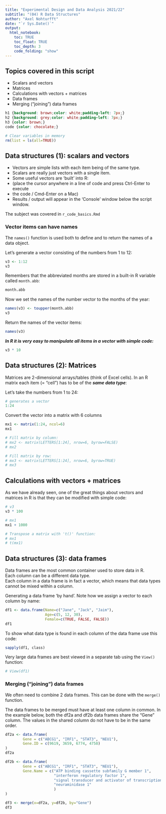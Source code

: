 ```yaml
---
title: "Experimental Design and Data Analysis 2021/22"
subtitle: "(04) R Data Structures"
author: "Axel Nohturfft"
date: "`r Sys.Date()`"
output: 
  html_notebook:
    toc: TRUE
    toc_float: TRUE
    toc_depth: 3
    code_folding: "show"
---
```


## Topics covered in this script  

* Scalars and vectors  
* Matrices  
* Calculations with vectors + matrices  
* Data frames  
* Merging ("joining") data frames  


```css
h1 {background: brown;color: white;padding-left: 7px;}
h2 {background: grey;color: white;padding-left: 7px;}
h3 {color: brown;}
code {color: chocolate;}
```

```r
# Clear variables in memory
rm(list = ls(all=TRUE))
```

## Data structures (1): scalars and vectors  

* Vectors are simple lists with each item being of the same type.
* Scalars are really just vectors with a single item.
* Some useful vectors are 'built' into R:
* (place the cursor anywhere in a line of code and press Ctrl-Enter to execute
* the code / Cmd-Enter on a Mac)
* Results / output will appear in the 'Console' window below the script window.

The subject was covered in `r_code_basics.Rmd`

### Vector items can have names  
The `names()` function is used both to define and to return the names of a data object.  

Let's generate a vector consisting of the numbers from 1 to 12:  
```r
v3 <- 1:12
v3
```

Remembers that the abbreviated months are stored in a built-in R variable called `month.abb`:
```r
month.abb
```

Now we set the names of the number vector to the months of the year:
```r
names(v3) <- toupper(month.abb)
v3
```

Return the names of the vector items:  
```r
names(v3)
```

_**In R it is very easy to manipulate all items in a vector with simple code:**_  
```r
v3 * 10
```


## Data structures (2): Matrices  

Matrices are 2-dimensional arrays/tables (think of Excel cells). In an R matrix each item (= "cell") has to be of the ***same data type***:

Let's take the numbers from 1 to 24:  
```r
# generates a vector
1:24
```

Convert the vector into a matrix with 6 columns  
```r
mx1 <- matrix(1:24, ncol=6)
mx1
```

```r
# Fill matrix by column:
# mx2 <- matrix(LETTERS[1:24], nrow=6, byrow=FALSE)
# mx2
```

```r
# Fill matrix by row:
# mx3 <- matrix(LETTERS[1:24], nrow=6, byrow=TRUE)
# mx3
```

## Calculations with vectors + matrices  

As we have already seen, one of the great things about vectors and matrices in R is that they can be modified with simple code:

```r
# v3
v3 * 100
```

```r
# mx1
mx1 + 1000
```

```r
# Transpose a matrix with 't()' function:
# mx1
# t(mx1)
```

## Data structures (3): data frames  

Data frames are the most common container used to store data in R.  
Each column can be a different data type.  
Each column in a data frame is in fact a vector, which means that data types cannot be mixed within a column.  

Generating a data frame 'by hand'. Note how we assign a vector to each column by name:  
```r
df1 <- data.frame(Name=c("Jane", "Jack", "Jaim"),
                  Age=c(5, 12, 30),
                  Female=c(TRUE, FALSE, FALSE))
df1
```

To show what data type is found in each column of the data frame use this code:
```r
sapply(df1, class)
```

Very large data frames are best viewed in a separate tab using the `View()` function:  
```r
# View(df1)
```


### Merging ("joining") data frames  

We often need to combine 2 data frames. This can be done with the `merge()` function.  

The data frames to be merged must have at least one column in common. In the example below, both the df2a and df2b data frames share the "Gene" column. The values in the shared column do not have to be in the same order.  
```r
df2a <- data.frame(
        Gene = c("ABCG1", "IRF1", "STAT3", "NEU1"),
        Gene.ID = c(9619, 3659, 6774, 4758)
)
df2a
```


```r
df2b <- data.frame(
        Gene = c("ABCG1", "IRF1", "STAT3", "NEU1"),
        Gene.Name = c("ATP binding cassette subfamily G member 1",
                      "interferon regulatory factor 1",
                      "signal transducer and activator of transcription 3",
                      "neuraminidase 1"
                      )
)
```


```r
df3 <- merge(x=df2a, y=df2b, by="Gene")
df3
```